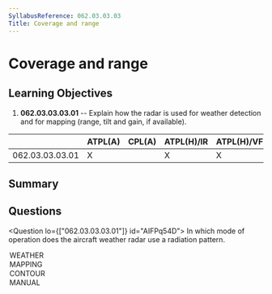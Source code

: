 ```yaml
---
SyllabusReference: 062.03.03.03
Title: Coverage and range
---
```


# Coverage and range

## Learning Objectives

1. **062.03.03.03.01** -- Explain how the radar is used for weather detection
   and for mapping (range, tilt and gain, if available).

|                 | ATPL(A) | CPL(A) | ATPL(H)/IR | ATPL(H)/VFR | CPL(H) | IR  | CBIR(A) |
| --------------- | ------- | ------ | ---------- | ----------- | ------ | --- | ------- |
| 062.03.03.03.01 | X       |        | X          | X           |        | X   | X       |

## Summary

## Questions

<Question lo={["062.03.03.03.01"]} id="AIFPq54D">
  <Text variant="oneCorrect">
    In which mode of operation does the aircraft weather radar use a
    <Subject /> radiation pattern.
  </Text>
  <Option id="AIFPq54D-0" subject="pencil beam">
    WEATHER
  </Option>
  <Option id="AIFPq54D-1" subject="cosecant squared">
    MAPPING
  </Option>
  <Option id="AIFPq54D-2">CONTOUR</Option>
  <Option id="AIFPq54D-3">MANUAL</Option>
</Question>
